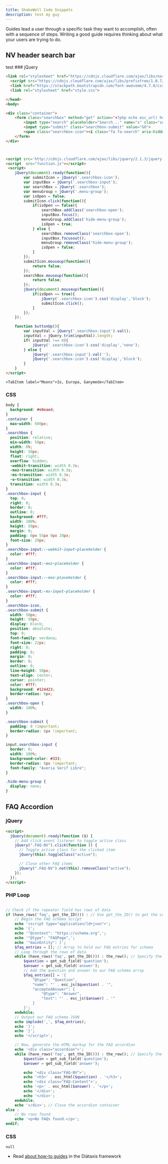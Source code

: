 ```yaml
---
title: ShakeWell Code Snippets
description: test my guy
---
```



Guides lead a user through a specific task they want to accomplish, often with a sequence of steps.
Writing a good guide requires thinking about what your users are trying to do.

## NV header search bar

<Tabs>
	<TabItem label="jQuery">test</TabItem>
### jQuery

```html
<link rel="stylesheet" href="https://cdnjs.cloudflare.com/ajax/libs/normalize/5.0.0/normalize.min.css">
  <script src="https://cdnjs.cloudflare.com/ajax/libs/prefixfree/1.0.7/prefixfree.min.js"></script>
  <link href="https://stackpath.bootstrapcdn.com/font-awesome/4.7.0/css/font-awesome.min.css" rel="stylesheet">
  <link rel="stylesheet" href="style.css">

</head>
<body>

<div class="container">
    <form class="searchbox" method="get" action="<?php echo esc_url( home_url( '/' ) ); ?>">
        <input type="search" placeholder="Search..." name="s" class="searchbox-input" onkeyup="buttonUp();" required>
        <input type="submit" class="searchbox-submit" value="GO">
        <span class="searchbox-icon"><i class="fa fa-search" aria-hidden="true"></i></span>
    </form>
</div>



<script src='http://cdnjs.cloudflare.com/ajax/libs/jquery/2.1.3/jquery.min.js'></script>
<script  src="function.js"></script>
 <script>
    jQuery(document).ready(function(){
        var submitIcon = jQuery('.searchbox-icon');
        var inputBox = jQuery('.searchbox-input');
        var searchBox = jQuery('.searchbox');
        var menuGroup = jQuery('.menu-group');
        var isOpen = false;
        submitIcon.click(function(){
            if(isOpen == false){
                searchBox.addClass('searchbox-open');
                inputBox.focus();
                menuGroup.addClass('hide-menu-group');
                isOpen = true;
            } else {
                searchBox.removeClass('searchbox-open');
                inputBox.focusout();
                menuGroup.removeClass('hide-menu-group');
                isOpen = false;
            }
        });
        submitIcon.mouseup(function(){
            return false;
        });
        searchBox.mouseup(function(){
            return false;
        });
        jQuery(document).mouseup(function(){
            if(isOpen == true){
                jQuery('.searchbox-icon').css('display','block');
                submitIcon.click();
            }
        });
    });

    function buttonUp(){
        var inputVal = jQuery('.searchbox-input').val();
        inputVal = jQuery.trim(inputVal).length;
        if( inputVal !== 0){
            jQuery('.searchbox-icon').css('display','none');
        } else {
            jQuery('.searchbox-input').val('');
            jQuery('.searchbox-icon').css('display','block');
        }
    }
</script>
```

    <TabItem label="Moons">Io, Europa, Ganymede</TabItem>

</Tabs>

### CSS

```css
body {
  background: #e8eaed;
}
.container {
  max-width: 600px;
}
.searchbox {
  position: relative;
  min-width: 50px;
  width: 0%;
  height: 50px;
  float: right;
  overflow: hidden;
  -webkit-transition: width 0.3s;
  -moz-transition: width 0.3s;
  -ms-transition: width 0.3s;
  -o-transition: width 0.3s;
  transition: width 0.3s;
}
.searchbox-input {
  top: 0;
  right: 0;
  border: 0;
  outline: 0;
  background: #fff;
  width: 100%;
  height: 50px;
  margin: 0;
  padding: 0px 55px 0px 20px;
  font-size: 20px;
}
.searchbox-input::-webkit-input-placeholder {
  color: #fff;
}
.searchbox-input:-moz-placeholder {
  color: #fff;
}
.searchbox-input::-moz-placeholder {
  color: #fff;
}
.searchbox-input:-ms-input-placeholder {
  color: #fff;
}
.searchbox-icon,
.searchbox-submit {
  width: 50px;
  height: 50px;
  display: block;
  position: absolute;
  top: 0;
  font-family: verdana;
  font-size: 22px;
  right: 0;
  padding: 0;
  margin: 0;
  border: 0;
  outline: 0;
  line-height: 50px;
  text-align: center;
  cursor: pointer;
  color: #fff;
  background: #124423;
  border-radius: 6px;
}
.searchbox-open {
  width: 100%;
}

.searchbox-submit {
  padding: 0 !important;
  border-radius: 6px !important;
}

input.searchbox-input {
  border: 0;
  width: 100%;
  background-color: #333;
  border-radius: 6px !important;
  font-family: "Averia Serif Libre";
}

.hide-menu-group {
  display: none;
}
```

## FAQ Accordion

### jQuery

```html
<script>
  jQuery(document).ready(function ($) {
    // Add click event listener to toggle active class
    jQuery(".FAQ-NV").click(function () {
      // Toggle active class for the clicked item
      jQuery(this).toggleClass("active");

      // Close other FAQ items
      jQuery(".FAQ-NV").not(this).removeClass("active");
    });
  });
</script>
```

### PHP Loop

```php

// Check if the repeater field has rows of data
if (have_rows('faq', get_the_ID())) : // Use get_the_ID() to get the current post's ID
    // Begin the FAQ schema script
    echo '<script type="application/ld+json">';
    echo '{';
    echo '"@context": "https://schema.org",';
    echo '"@type": "FAQPage",';
    echo '"mainEntity": [';
    $faq_entries = []; // Array to hold our FAQ entries for schema
    // Loop through the rows of data
    while (have_rows('faq', get_the_ID())) : the_row(); // Specify the post ID
        $question = get_sub_field('question');
        $answer = get_sub_field('answer');
        // Add the question and answer to our FAQ schema array
        $faq_entries[] = '{
            "@type": "Question",
            "name": "' . esc_js($question) . '",
            "acceptedAnswer": {
                "@type": "Answer",
                "text": "' . esc_js($answer) . '"
            }
        }';
    endwhile;
    // Output our FAQ schema JSON
    echo implode(',', $faq_entries);
    echo ']';
    echo '}';
    echo '</script>';

    // Now, generate the HTML markup for the FAQ accordion
    echo '<div class="accordion">';
    while (have_rows('faq', get_the_ID())) : the_row(); // Specify the post ID again
        $question = get_sub_field('question');
        $answer = get_sub_field('answer');

        echo '<div class="FAQ-NV">';
        echo '<h3>' . esc_html($question) . '</h3>';
        echo '<div class="FAQ-Content">';
        echo '<p>' . esc_html($answer) . '</p>';
        echo '</div>';
        echo '</div>';
    endwhile;
    echo '</div>'; // Close the accordion container
else :
    // No rows found
    echo '<p>No FAQs found.</p>';
endif;
```

### CSS

```
null
```

- Read [about how-to guides](https://diataxis.fr/how-to-guides/) in the Diátaxis framework

###
